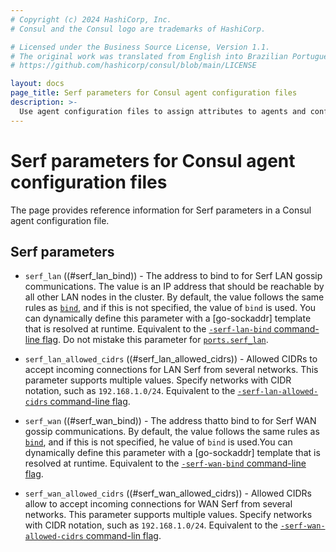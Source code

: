 ```yaml
---
# Copyright (c) 2024 HashiCorp, Inc.
# Consul and the Consul logo are trademarks of HashiCorp.

# Licensed under the Business Source License, Version 1.1.
# The original work was translated from English into Brazilian Portuguese.
# https://github.com/hashicorp/consul/blob/main/LICENSE

layout: docs
page_title: Serf parameters for Consul agent configuration files
description: >-
  Use agent configuration files to assign attributes to agents and configure multiple agents at once. Learn about agent configuration file parameters and formatting with this reference page and sample code.
---
```


# Serf parameters for Consul agent configuration files

The page provides reference information for Serf parameters in a Consul agent configuration file.

## Serf parameters

- `serf_lan` ((#serf_lan_bind)) - The address to bind to for Serf LAN gossip communications. The value is an IP address that should be reachable
  by all other LAN nodes in the cluster. By default, the value follows the same rules
  as [`bind`](/consul/docs/reference/agent/configuration-file/general#_bind), and if this is not specified, the value of `bind` is used. You can dynamically define this parameter with a [go-sockaddr] template that is resolved at runtime. Equivalent to the [`-serf-lan-bind` command-line flag](/consul/commands/agent#_serf_lan_bind).
  Do not mistake this parameter for [`ports.serf_lan`](/consul/docs/reference/agent/configuration-file/general#serf_lan_port).

- `serf_lan_allowed_cidrs` ((#serf_lan_allowed_cidrs)) - Allowed CIDRs to accept incoming connections for LAN Serf from several networks. This parameter supports multiple values.
  Specify networks with CIDR notation, such as `192.168.1.0/24`. Equivalent to the [`-serf-lan-allowed-cidrs` command-line flag](/consul/commands/agent#_serf_lan_allowed_cidrs).

- `serf_wan` ((#serf_wan_bind)) - The address thatto bind to for Serf WAN gossip communications. By default, the value follows the same rules
  as [`bind`](/consul/docs/reference/agent/configuration-file/general#_bind), and if this is not specified, he value of `bind` is used.You can dynamically define this parameter with a [go-sockaddr] template that is resolved at runtime. Equivalent to the [`-serf-wan-bind` command-line flag](/consul/commands/agent#_serf_wan_bind).

- `serf_wan_allowed_cidrs` ((#serf_wan_allowed_cidrs)) - Allowed CIDRs allow to accept incoming connections for WAN Serf from several networks. This parameter supports multiple values. Specify networks with CIDR notation, such as `192.168.1.0/24`. Equivalent to the [`-serf-wan-allowed-cidrs` command-lin flag](/consul/commands/agent#_serf_wan_allowed_cidrs).

